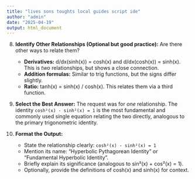```yaml
---
title: "lives sons toughts local guides script ide"
author: "admin"
date: "2025-04-19"
output: html_document
---
```


8.  **Identify Other Relationships (Optional but good practice):** Are there other ways to relate them?
    *   **Derivatives:** d/dx(sinh(x)) = cosh(x) and d/dx(cosh(x)) = sinh(x). This is *two* relationships, but shows a close connection.
    *   **Addition formulas:** Similar to trig functions, but the signs differ slightly.
    *   **Ratio:** tanh(x) = sinh(x) / cosh(x). This relates them via a third function.

9.  **Select the Best Answer:** The request was for *one* relationship. The identity `cosh²(x) - sinh²(x) = 1` is the most fundamental and commonly used single equation relating the two directly, analogous to the primary trigonometric identity.

10. **Format the Output:**
    *   State the relationship clearly: `cosh²(x) - sinh²(x) = 1`
    *   Mention its name: "Hyperbolic Pythagorean Identity" or "Fundamental Hyperbolic Identity".
    *   Briefly explain its significance (analogous to sin²(x) + cos²(x) = 1).
    *   Optionally, provide the definitions of cosh(x) and sinh(x) for context.